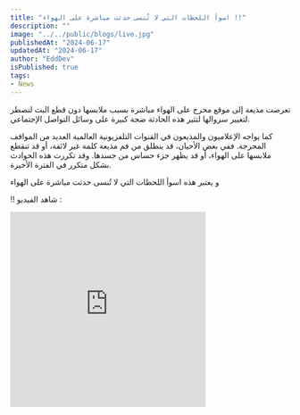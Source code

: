 ```yaml
---
title: "اسوأ اللحظات التي لا تُنسى حدثت مباشرة على الهواء !!"
description: ""
image: "../../public/blogs/live.jpg"
publishedAt: "2024-06-17"
updatedAt: "2024-06-17"
author: "EddDev"
isPublished: true
tags:
- News
---
```


تعرضت مذيعة إلى موقع محرج على الهواء مباشرة بسبب ملابسها دون قطع البث لتضطر لتغيير سروالها لتثير هذه الحادثة ضجة كبيرة على وسائل التواصل الإجتماعي.

كما يواجه الإعلاميون والمذيعون في القنوات التلفزيونية العالمية العديد من المواقف المحرجة. ففي بعض الأحيان، قد ينطلق من فم مذيعة كلمة غير لائقة، أو قد تنقطع ملابسها على الهواء، أو قد يظهر جزء حساس من جسدها. وقد تكررت هذه الحوادث بشكل متكرر في الفترة الأخيرة.

و يعتبر هذه اسوأ اللحظات التي لا تُنسى حدثت مباشرة على الهواء 

!! شاهد الفيديو :

<iframe width="350" height="350" src="https://www.youtube.com/embed/6iXKiXwGbbc" frameborder="0" allowfullscreen></iframe>
